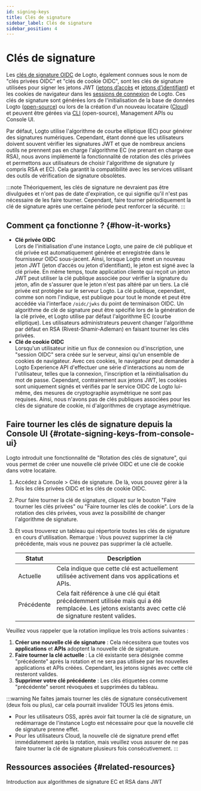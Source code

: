 ```yaml
---
id: signing-keys
title: Clés de signature
sidebar_label: Clés de signature
sidebar_position: 4
---
```


# Clés de signature

Les [clés de signature OIDC](https://auth.wiki/signing-key) de Logto, également connues sous le nom de "clés privées OIDC" et "clés de cookie OIDC", sont les clés de signature utilisées pour signer les jetons JWT ([jetons d’accès](https://auth.wiki/access-token) et [jetons d’identifiant](https://auth.wiki/id-token)) et les cookies de navigateur dans les [sessions de connexion](/end-user-flows/sign-out#sign-in-session) de Logto. Ces clés de signature sont générées lors de l'initialisation de la base de données Logto ([open-source](/logto-oss)) ou lors de la création d'un nouveau locataire ([Cloud](/logto-cloud)) et peuvent être gérées via [CLI](/logto-oss/using-cli) (open-source), Management APIs ou Console UI.

Par défaut, Logto utilise l'algorithme de courbe elliptique (EC) pour générer des signatures numériques. Cependant, étant donné que les utilisateurs doivent souvent vérifier les signatures JWT et que de nombreux anciens outils ne prennent pas en charge l'algorithme EC (ne prenant en charge que RSA), nous avons implémenté la fonctionnalité de rotation des clés privées et permettons aux utilisateurs de choisir l'algorithme de signature (y compris RSA et EC). Cela garantit la compatibilité avec les services utilisant des outils de vérification de signature obsolètes.

:::note
Théoriquement, les clés de signature ne devraient pas être divulguées et n'ont pas de date d'expiration, ce qui signifie qu'il n'est pas nécessaire de les faire tourner. Cependant, faire tourner périodiquement la clé de signature après une certaine période peut renforcer la sécurité.
:::

## Comment ça fonctionne ? \{#how-it-works}

- **Clé privée OIDC**  
  Lors de l'initialisation d'une instance Logto, une paire de clé publique et clé privée est automatiquement générée et enregistrée dans le fournisseur OIDC sous-jacent. Ainsi, lorsque Logto émet un nouveau jeton JWT (jeton d’accès ou jeton d’identifiant), le jeton est signé avec la clé privée. En même temps, toute application cliente qui reçoit un jeton JWT peut utiliser la clé publique associée pour vérifier la signature du jeton, afin de s'assurer que le jeton n'est pas altéré par un tiers. La clé privée est protégée sur le serveur Logto. La clé publique, cependant, comme son nom l'indique, est publique pour tout le monde et peut être accédée via l'interface `/oidc/jwks` du point de terminaison OIDC. Un algorithme de clé de signature peut être spécifié lors de la génération de la clé privée, et Logto utilise par défaut l'algorithme EC (courbe elliptique). Les utilisateurs administrateurs peuvent changer l'algorithme par défaut en RSA (Rivest-Shamir-Adleman) en faisant tourner les clés privées.
- **Clé de cookie OIDC**  
  Lorsqu'un utilisateur initie un flux de connexion ou d'inscription, une "session OIDC" sera créée sur le serveur, ainsi qu'un ensemble de cookies de navigateur. Avec ces cookies, le navigateur peut demander à Logto Experience API d'effectuer une série d'interactions au nom de l'utilisateur, telles que la connexion, l'inscription et la réinitialisation du mot de passe. Cependant, contrairement aux jetons JWT, les cookies sont uniquement signés et vérifiés par le service OIDC de Logto lui-même, des mesures de cryptographie asymétrique ne sont pas requises. Ainsi, nous n'avons pas de clés publiques associées pour les clés de signature de cookie, ni d'algorithmes de cryptage asymétrique.

## Faire tourner les clés de signature depuis la Console UI \{#rotate-signing-keys-from-console-ui}

Logto introduit une fonctionnalité de "Rotation des clés de signature", qui vous permet de créer une nouvelle clé privée OIDC et une clé de cookie dans votre locataire.

1. Accédez à <CloudLink to="/signing-keys">Console > Clés de signature</CloudLink>. De là, vous pouvez gérer à la fois les clés privées OIDC et les clés de cookie OIDC.
2. Pour faire tourner la clé de signature, cliquez sur le bouton "Faire tourner les clés privées" ou "Faire tourner les clés de cookie". Lors de la rotation des clés privées, vous avez la possibilité de changer l'algorithme de signature.
3. Et vous trouverez un tableau qui répertorie toutes les clés de signature en cours d'utilisation. Remarque : Vous pouvez supprimer la clé précédente, mais vous ne pouvez pas supprimer la clé actuelle.

   | Statut     | Description                                                                                                                                               |
   | ---------- | --------------------------------------------------------------------------------------------------------------------------------------------------------- |
   | Actuelle   | Cela indique que cette clé est actuellement utilisée activement dans vos applications et APIs.                                                            |
   | Précédente | Cela fait référence à une clé qui était précédemment utilisée mais qui a été remplacée. Les jetons existants avec cette clé de signature restent valides. |

Veuillez vous rappeler que la rotation implique les trois actions suivantes :

1. **Créer une nouvelle clé de signature** : Cela nécessitera que toutes vos **applications** et **APIs** adoptent la nouvelle clé de signature.
2. **Faire tourner la clé actuelle** : La clé existante sera désignée comme "précédente" après la rotation et ne sera pas utilisée par les nouvelles applications et APIs créées. Cependant, les jetons signés avec cette clé resteront valides.
3. **Supprimer votre clé précédente** : Les clés étiquetées comme "précédente" seront révoquées et supprimées du tableau.

:::warning
Ne faites jamais tourner les clés de signature consécutivement (deux fois ou plus), car cela pourrait invalider TOUS les jetons émis.

- Pour les utilisateurs OSS, après avoir fait tourner la clé de signature, un redémarrage de l'instance Logto est nécessaire pour que la nouvelle clé de signature prenne effet.
- Pour les utilisateurs Cloud, la nouvelle clé de signature prend effet immédiatement après la rotation, mais veuillez vous assurer de ne pas faire tourner la clé de signature plusieurs fois consécutivement.
  :::

## Ressources associées \{#related-resources}

<Url href="https://blog.logto.io/introduction-to-ec-and-rsa-signing-algorithms-in-jwt">
  Introduction aux algorithmes de signature EC et RSA dans JWT
</Url>
